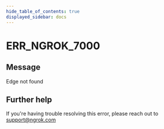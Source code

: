 ```yaml
---
hide_table_of_contents: true
displayed_sidebar: docs
---
```



# ERR_NGROK_7000

## Message

Edge not found

<ErrorDetails error="err_ngrok_7000" />

## Further help

If you're having trouble resolving this error, please reach out to [support@ngrok.com](mailto:support@ngrok.com?subject=Help%20with%20ERR_NGROK_7000)
